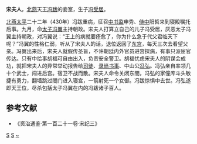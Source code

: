 '''宋夫人'''{{BD|？||430年||}}，[[北燕|北燕]]天王[[冯跋|冯跋]]的妾室，生子[[冯受居|冯受居]]。

[[北燕|北燕]][[太平_(北燕)|太平]]二十二年（430年）冯跋重病，征召[[中书监|中书监]]申秀、[[侍中|侍中]]阳哲来到寝殿嘱托后事。九月，命[[太子|太子]][[冯翼|冯翼]]主持朝政。宋夫人打算立自己的儿子冯受居，厌恶太子冯翼主持朝政，对冯翼说：“王上的病就要痊愈了，你为什么急于代父君临天下呢？”冯翼的性格仁弱，听从了宋夫人的话，退位返回了[[东宫|东宫]]，每天三次去看望父亲。冯翼出来后，宋夫人就假传圣旨，不许朝廷内外官员进宫探病，有事只派宦官传达。只有中给事胡福可自由出入，负责安全警卫。胡福忧虑宋夫人的阴谋会成功，就把宋夫人的异常举动报告给[[司徒|司徒]]、[[录尚书事|录尚书事]]、中山公[[冯弘|冯弘]]。冯弘亲自率领几十个武士，闯进后宫。宿卫不战而散。宋夫人命令关闭东閤，冯弘的家僮库斗头敏捷有勇力，翻墙跳过閤门进入寝宫，一箭射死一个女御。冯跋惊惧中去世。冯弘遂即天王位，尽杀包括太子冯翼在内的冯跋诸子百人。
==参考文献==
* 《资治通鉴·第一百二十一卷·宋纪三》
[[分类:北燕皇室|S]]
[[分类:五胡十六国女性政治人物|S]]
[[分类:宋姓|~]]